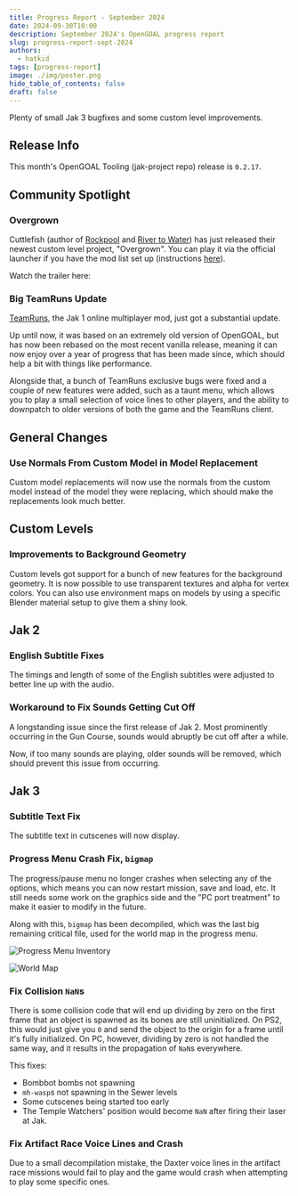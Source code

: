 ```yaml
---
title: Progress Report - September 2024
date: 2024-09-30T10:00
description: September 2024's OpenGOAL progress report
slug: progress-report-sept-2024
authors:
  - hatkid
tags: [progress-report]
image: ./img/poster.png
hide_table_of_contents: false
draft: false
---
```


<head>
  <meta name="twitter:card" content="summary_large_image" />
</head>

Plenty of small Jak 3 bugfixes and some custom level improvements.

<!--truncate-->

## Release Info

This month's OpenGOAL Tooling (jak-project repo) release is `0.2.17`.

<div className="row markdownMarginBottom">
  <div className="col col--12">
    <LauncherDownloadLink />
  </div>
</div>

## Community Spotlight

### Overgrown

Cuttlefish (author of [Rockpool](https://www.youtube.com/watch?v=hrH-foTn0IQ) and [River to Water](https://www.youtube.com/watch?v=oWSa9BEHGFo)) has just released their newest custom level project, "Overgrown". You can play it via the official launcher if you have the mod list set up (instructions [here](https://jakmods.dev/)).

Watch the trailer here:

<ReactPlayer
  controls
  url="https://www.youtube.com/watch?v=Kbb2yiYg0cw"
  className="blog-video"
/>

### Big TeamRuns Update

[TeamRuns](https://teamruns.web.app/), the Jak 1 online multiplayer mod, just got a substantial update.

Up until now, it was based on an extremely old version of OpenGOAL, but has now been rebased on the most recent vanilla release, meaning it can now enjoy over a year of progress that has been made since, which should help a bit with things like performance.

Alongside that, a bunch of TeamRuns exclusive bugs were fixed and a couple of new features were added, such as a taunt menu, which allows you to play a small selection of voice lines to other players, and the ability to downpatch to older versions of both the game and the TeamRuns client.

## General Changes

### Use Normals From Custom Model in Model Replacement <PRLink href="https://github.com/open-goal/jak-project/pull/3649"/>

Custom model replacements will now use the normals from the custom model instead of the model they were replacing, which should make the replacements look much better.

## Custom Levels

### Improvements to Background Geometry <PRLink href="https://github.com/open-goal/jak-project/pull/3672"/>

Custom levels got support for a bunch of new features for the background geometry.
It is now possible to use transparent textures and alpha for vertex colors. You can also use environment maps on models by using a specific Blender material setup to give them a shiny look.

## Jak 2

### English Subtitle Fixes <PRLink href="https://github.com/open-goal/jak-project/pull/3665"/>

The timings and length of some of the English subtitles were adjusted to better line up with the audio.

### Workaround to Fix Sounds Getting Cut Off <PRLink href="https://github.com/open-goal/jak-project/pull/3660"/>

A longstanding issue since the first release of Jak 2. Most prominently occurring in the Gun Course, sounds would abruptly be cut off after a while.

Now, if too many sounds are playing, older sounds will be removed, which should prevent this issue from occurring.

## Jak 3

### Subtitle Text Fix <PRLink href="https://github.com/open-goal/jak-project/pull/3625"/>

The subtitle text in cutscenes will now display.

### Progress Menu Crash Fix, `bigmap` <PRLink href="https://github.com/open-goal/jak-project/pull/3657"/>

The progress/pause menu no longer crashes when selecting any of the options, which means you can now restart mission, save and load, etc. It still needs some work on the graphics side and the "PC port treatment" to make it easier to modify in the future.

Along with this, `bigmap` has been decompiled, which was the last big remaining critical file, used for the world map in the progress menu.

![Progress Menu Inventory](img/progress.png)

![World Map](img/bigmap.png)

### Fix Collision `NaN`s <PRLink href="https://github.com/open-goal/jak-project/pull/3674"/> <PRLink href="https://github.com/open-goal/jak-project/pull/3686"/>

There is some collision code that will end up dividing by zero on the first frame that an object is spawned as its bones are still uninitialized. On PS2, this would just give you `0` and send the object to the origin for a frame until it's fully initialized. On PC, however, dividing by zero is not handled the same way, and it results in the propagation of `NaN`s everywhere.

This fixes:

- Bombbot bombs not spawning
- `mh-wasp`s not spawning in the Sewer levels
- Some cutscenes being started too early
- The Temple Watchers' position would become `NaN` after firing their laser at Jak.

### Fix Artifact Race Voice Lines and Crash <PRLink href="https://github.com/open-goal/jak-project/pull/3686"/>

Due to a small decompilation mistake, the Daxter voice lines in the artifact race missions would fail to play and the game would crash when attempting to play some specific ones.

